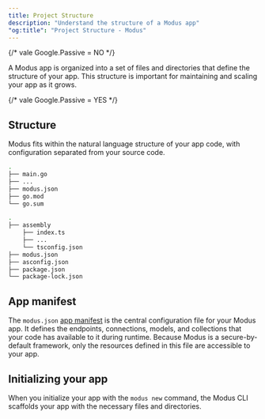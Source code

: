 ```yaml
---
title: Project Structure
description: "Understand the structure of a Modus app"
"og:title": "Project Structure - Modus"
---
```


{/* vale Google.Passive = NO */}

A Modus app is organized into a set of files and directories that define the
structure of your app. This structure is important for maintaining and scaling
your app as it grows.

{/* vale Google.Passive = YES */}

## Structure

Modus fits within the natural language structure of your app code, with
configuration separated from your source code.

<CodeGroup>

```bash Go
.
├── main.go
├── ...
├── modus.json
├── go.mod
└── go.sum
```

```bash AssemblyScript
.
├── assembly
    ├── index.ts
    ├── ...
    └── tsconfig.json
├── modus.json
├── asconfig.json
├── package.json
└── package-lock.json
```

</CodeGroup>

## App manifest

The `modus.json` [app manifest](/modus/app-manifest) is the central
configuration file for your Modus app. It defines the endpoints, connections,
models, and collections that your code has available to it during runtime.
Because Modus is a secure-by-default framework, only the resources defined in
this file are accessible to your app.

## Initializing your app

When you initialize your app with the `modus new` command, the Modus CLI
scaffolds your app with the necessary files and directories.

